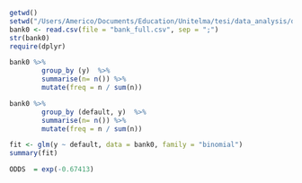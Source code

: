 
```r
getwd()
setwd("/Users/Americo/Documents/Education/Unitelma/tesi/data_analysis/dataset")
bank0 <- read.csv(file = "bank_full.csv", sep = ";")
str(bank0)
require(dplyr)

bank0 %>%
        group_by (y)  %>% 
        summarise(n= n()) %>%
        mutate(freq = n / sum(n))

bank0 %>%
        group_by (default, y)  %>% 
        summarise(n= n()) %>%
        mutate(freq = n / sum(n))

fit <- glm(y ~ default, data = bank0, family = "binomial")
summary(fit)

ODDS  = exp(-0.67413)

```



